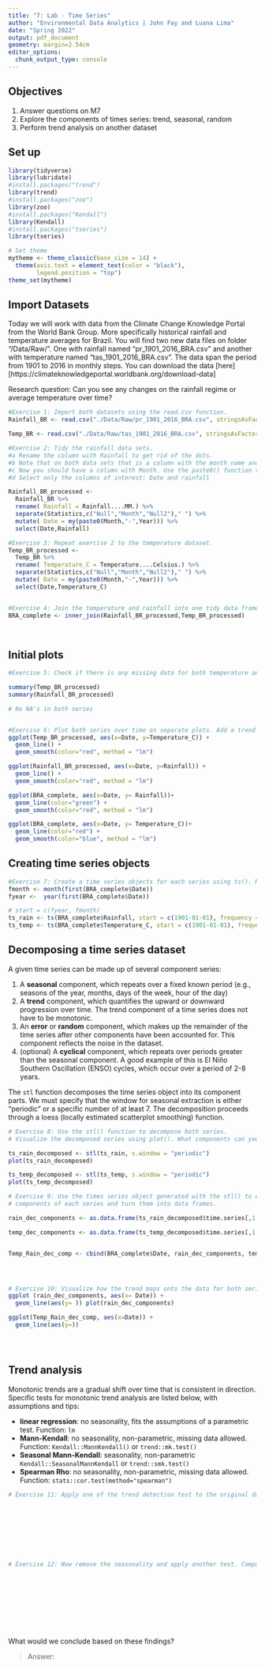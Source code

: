 ```yaml
---
title: "7: Lab - Time Series"
author: "Environmental Data Analytics | John Fay and Luana Lima"
date: "Spring 2022"
output: pdf_document
geometry: margin=2.54cm
editor_options: 
  chunk_output_type: console
---
```


## Objectives
1. Answer questions on M7
2. Explore the components of times series: trend, seasonal, random
3. Perform trend analysis on another dataset

## Set up

```r

library(tidyverse)
library(lubridate)
#install.packages("trend")
library(trend)
#install.packages("zoo")
library(zoo)
#install.packages("Kendall")
library(Kendall)
#install.packages("tseries")
library(tseries)

# Set theme
mytheme <- theme_classic(base_size = 14) +
  theme(axis.text = element_text(color = "black"), 
        legend.position = "top")
theme_set(mytheme)
```

## Import Datasets

Today we will work with data from the Climate Change Knowledge Portal from the World Bank Group. More specifically historical rainfall and temperature averages for Brazil. You will find two new data files on folder "/Data/Raw/". One with rainfall named "pr_1901_2016_BRA.csv" and another with temperature named "tas_1901_2016_BRA.csv". The data span the period from 1901 to 2016 in monthly steps. You can download the data [here][https://climateknowledgeportal.worldbank.org/download-data]

Research question: Can you see any changes on the rainfall regime or average temperature over time?

```r
#Exercise 1: Import both datasets using the read.csv function.
Rainfall_BR <- read.csv("./Data/Raw/pr_1901_2016_BRA.csv", stringsAsFactors = TRUE)

Temp_BR <- read.csv("./Data/Raw/tas_1901_2016_BRA.csv", stringsAsFactors = TRUE)

#Exercise 2: Tidy the rainfall data sets.
#a Rename the column with Rainfall to get rid of the dots.
#b Note that on both data sets that is a column with the month name and average. Convert it to a Month column by separating the string, i.e., month in one column and the word "Average" on another. Hint: use the separate() function in the pipe.
#c Now you should have a column with Month. Use the paste0() function to paste month and year together and create a date object.
#d Select only the columns of interest: Date and rainfall

Rainfall_BR_processed <-
  Rainfall_BR %>% 
  rename( Rainfall = Rainfall....MM.) %>% 
  separate(Statistics,c("Null","Month","Null2")," ") %>% 
  mutate( Date = my(paste0(Month,"-",Year))) %>% 
  select(Date,Rainfall)

#Exercise 3: Repeat exercise 2 to the temperature dataset.
Temp_BR_processed <-
  Temp_BR %>% 
  rename( Temperature_C = Temperature....Celsius.) %>% 
  separate(Statistics,c("Null","Month","Null2")," ") %>% 
  mutate( Date = my(paste0(Month,"-",Year))) %>% 
  select(Date,Temperature_C)  


#Exercise 4: Join the temperature and rainfall into one tidy data frame with 3 columns: Date, Rainfall and Temperature.
BRA_complete <- inner_join(Rainfall_BR_processed,Temp_BR_processed)
  
           
```


## Initial plots

```r

#Exercise 5: Check if there is any missing data for both temperature and rainfall series.

summary(Temp_BR_processed)
summary(Rainfall_BR_processed)

# No NA's in both series


#Exercise 6: Plot both series over time on separate plots. Add a trend line using geom_smooth(). Can you say something about the trend just by visualizing the data?
ggplot(Temp_BR_processed, aes(x=Date, y=Temperature_C)) +
  geom_line() +
  geom_smooth(color="red", method = "lm")

ggplot(Rainfall_BR_processed, aes(x=Date, y=Rainfall)) +
  geom_line() +
  geom_smooth(color="red", method = "lm")

ggplot(BRA_complete, aes(x=Date, y= Rainfall))+
  geom_line(color="green") +
  geom_smooth(color="red", method = "lm")

ggplot(BRA_complete, aes(x=Date, y= Temperature_C))+
  geom_line(color="red") +
  geom_smooth(color="blue", method = "lm")
```

## Creating time series objects

```r
#Exercise 7: Create a time series objects for each series using ts(). Make sure you specify the starting point and frequency.
fmonth <- month(first(BRA_complete$Date))
fyear <-  year(first(BRA_complete$Date))

# start = c(fyear, fmonth)
ts_rain <- ts(BRA_complete$Rainfall, start = c(1901-01-01), frequency = 12)
ts_temp <- ts(BRA_complete$Temperature_C, start = c(1901-01-01), frequency = 12)

```


## Decomposing a time series dataset

A given time series can be made up of several component series: 

1. A **seasonal** component, which repeats over a fixed known period (e.g., seasons of the year, months, days of the week, hour of the day)
2. A **trend** component, which quantifies the upward or downward progression over time. The trend component of a time series does not have to be monotonic.
3. An **error** or **random** component, which makes up the remainder of the time series after other components have been accounted for. This component reflects the noise in the dataset. 
4. (optional) A **cyclical** component, which repeats over periods greater than the seasonal component. A good example of this is El Niño Southern Oscillation (ENSO) cycles, which occur over a period of 2-8 years.


The `stl` function decomposes the time series object into its component parts. We must specify that the window for seasonal extraction is either "periodic" or a specific number of at least 7. The decomposition proceeds through a loess (locally estimated scatterplot smoothing) function.

```r

# Exercise 8: Use the stl() function to decompose both series. 
# Visualize the decomposed series using plot(). What components can you identify?

ts_rain_decomposed <- stl(ts_rain, s.window = "periodic")
plot(ts_rain_decomposed)

ts_temp_decomposed <- stl(ts_temp, s.window = "periodic")
plot(ts_temp_decomposed)

# Exercise 9: Use the times series object generated with the stl() to extract the 
# components of each series and turn them into data frames.

rain_dec_components <- as.data.frame(ts_rain_decomposed$time.series[,1:3])

temp_dec_components <- as.data.frame(ts_temp_decomposed$time.series[,1:3])


Temp_Rain_dec_comp <- cbind(BRA_complete$Date, rain_dec_components, temp_dec_components)




# Exercise 10: Visualize how the trend maps onto the data for both series
ggplot (rain_dec_components, aes(x= Date)) +
  geom_line(aes(y= )) plot(rain_dec_components)

ggplot(Temp_Rain_dec_comp, aes(x=Date)) +
  geom_line(aes(y=))





```


## Trend analysis

Monotonic trends are a gradual shift over time that is consistent in direction. Specific tests for monotonic trend analysis are listed below, with assumptions and tips: 

* **linear regression**: no seasonality, fits the assumptions of a parametric test. Function: `lm`
* **Mann-Kendall**: no seasonality, non-parametric, missing data allowed. Function: `Kendall::MannKendall()` or `trend::mk.test()`
* **Seasonal Mann-Kendall**: seasonality, non-parametric `Kendall::SeasonalMannKendall` or `trend::smk.test()`
* **Spearman Rho**: no seasonality, non-parametric, missing data allowed. Function: `stats::cor.test(method="spearman")`


```r

# Exercise 11: Apply one of the trend detection test to the original data set. Remember that the data has seasonal component, which test can be applied in this case?









# Exercise 12: Now remove the seasonality and apply another test. Compare the results with what you obtained on Exercise 9.











```

What would we conclude based on these findings? 

> Answer:


